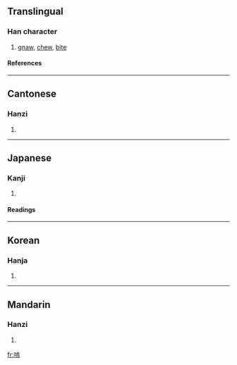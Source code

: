 ==Translingual==
===Han character===
{{Han char|rn=30|rad=口|as=08|sn=11|four=6102<sub>7</sub>|canj=口卜一月 (RYMB)}}
# [[gnaw]], [[chew]], [[bite]]
====References====
{{Han ref|kx=0194.270|dkj=03798|dj=0415.040|hdz=10639.080|uh=5543|ud=21827|bh=B0D9|bd=45273}}
----
==Cantonese==
===Hanzi===
{{yue-hanzi|jyut=|y=hang2}}
# {{defn|Cantonese}}
----
==Japanese==
===Kanji===
{{ja-kanji|grade=|rs=口08}}
# {{defn|Japanese}} 
====Readings====
{{ja-readings|on=[[しゅう]] (shū)|kun=}}
----
==Korean==
===Hanja===
{{ko-hanja|hangeul=삽|rv=sap|mr=sap}}
# {{defn|Korean}}
----
==Mandarin==
===Hanzi===
{{cmn-hanzi|pin=[[kěn]] (ken3)|wg=k'en<sup>3</sup>}}
# {{defn|Mandarin}}

[[fr:啃]]